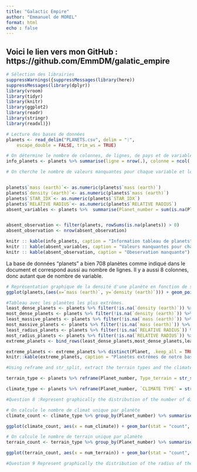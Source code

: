 ```yaml
---
title: "Galactic Empire"
author: "Emmanuel de MOREL"
format: html
echo : false
---
```


## Voici le lien vers mon GitHub  : https://github.com/EmmDM/galatic_empire


```r
# Sélection des librairies
suppressWarnings({suppressMessages(library(here))
suppressMessages(library(dplyr))
library(vroom)
library(tidyr)
library(knitr)
library(ggplot2)
library(readr)
library(stringr)
library(readxl)})
```

```r
# Lecture des bases de données 
planets <- read_delim("PLANETS.csv", delim = ":", 
    escape_double = FALSE, trim_ws = TRUE)
```
```r
# On détermine le nombre de colonnes, de lignes, de pays et de variables dans chacune des bases de données initiales
info_planets <- planets %>% summarise(ligne = nrow(.), colonne = ncol(.), Planet = n_distinct(Planet, na.rm = TRUE))

# On cherche le nombre de valeurs manquantes pour chaque variable et le nombre d'oberservation avec au moins une valeur manquante 


planets$`mass (earth)`<- as.numeric(planets$`mass (earth)`)
planets$`density (earth)`<- as.numeric(planets$`mass (earth)`)
planets$`STAR_IDX`<- as.numeric(planets$`STAR_IDX`)
planets$`RELATIVE RADIUS`<- as.numeric(planets$`RELATIVE RADIUS`)
absent_variables <- planets %>%  summarise(Planet_number = sum(is.na(Planet_number)),Planet = sum(is.na(Planet)), STAR_IDX = sum(is.na(STAR_IDX)),`mass (earth)` = sum(is.na(`mass (earth)`)), `density (earth)` = sum(is.na(`density (earth)`)),`RELATIVE RADIUS` = sum(is.na(`RELATIVE RADIUS`)), Type_terrain = sum(is.na(Type_terrain)), `CLIMATE TYPE` = sum(is.na(`CLIMATE TYPE`)))


absent_observation <- filter(planets, rowSums(is.na(planets)) > 0) 
absent_observation <- nrow(absent_observation)

knitr :: kable(info_planets, caption = "Information tableau de planets")
knitr :: kable(absent_variables, caption = "Valeurs manquantes pour chaque variable")
knitr :: kable(absent_observation, caption = "Obeservation manquante")
```

La base de données "planets" a bien 708 planètes comme indiqué dans le document et correspond aussi au nombre de lignes. Il y a aussi 8 colonnes, donc autant que de nombre de variable.


```r
# Représentation graphique de la densité d'une planète en fonction de sa masse 
ggplot(planets,(aes(x=`mass (earth)`, y=`density (earth)`))) + geom_point(na.rm = TRUE) + labs(title = "Densité d'une planète en fonction de sa masse ", x = "Masse d'une planète", y = "Densité d'une planète") 
```

```r
#Tableau avec les planètes les plus extrêmes.
least_dense_planets <- planets %>% filter(!is.na(`density (earth)`)) %>% slice_min(`density (earth)`, n = 1)
most_dense_planets <- planets %>% filter(!is.na(`density (earth)`)) %>% slice_max(`density (earth)`, n = 1)
least_massive_planets <- planets %>% filter(!is.na(`mass (earth)`)) %>% slice_min(`mass (earth)`, n = 1)
most_massive_planets <- planets %>% filter(!is.na(`mass (earth)`)) %>% slice_max(`mass (earth)`, n = 1)
least_radius_planets <- planets %>% filter(!is.na(`RELATIVE RADIUS`)) %>% slice_min(`RELATIVE RADIUS`, n = 1)
most_radius_planets <- planets %>% filter(!is.na(`RELATIVE RADIUS`)) %>% slice_max(`RELATIVE RADIUS`, n = 1)
extreme_planets <- bind_rows(least_dense_planets,most_dense_planets,least_massive_planets,most_massive_planets,least_radius_planets,most_radius_planets)

extreme_planets <- extreme_planets %>% distinct(Planet, .keep_all = TRUE)
knitr::kable(extreme_planets, caption = "Planètes extrêmes de notre base de données")
```

```r
#Using reframe and str_split, extract the terrain types and the climate types into two different data frames containing only two columns: the planet identifier (Planet_number) and the quantity of interest (terrain type or climate type). This last column must contain only a single value: there will be multiple rows per planet in general

terrain_type <- planets %>% reframe(Planet_number, Type_terrain = str_split(Type_terrain, ",")) %>% unnest(Type_terrain)

climate_type <- planets %>% reframe(Planet_number, `CLIMATE TYPE` = str_split(`CLIMATE TYPE`, ",")) %>% unnest(`CLIMATE TYPE`) 

```

```r
#Question 8 :Represent graphically the distribution of the number of different climates per planet. Provide a similar representation for the terrain types.

# On calcule le nombre de climat unique par planète
climate_count <- climate_type %>% group_by(Planet_number) %>% summarise(num_climate = n_distinct(`CLIMATE TYPE`))

ggplot(climate_count, aes(x = num_climate)) + geom_bar(stat = "count", fill = "grey50", color = "black") + labs(title = "Distribution du nombre de climat par planète", x ="nombre de climat", y ="fréquence")     

# On calcule le nombre de terrain unique par planète
terrain_count <- terrain_type %>% group_by(Planet_number) %>% summarise(num_terrain = n_distinct(`Type_terrain`))

ggplot(terrain_count, aes(x = num_terrain)) + geom_bar(stat = "count", fill = "grey50", color = "black") + labs(title = "Distribution du nombre de terrain par planète", x ="nombre de terrain", y ="fréquence")  
```
```r
#Question 9 Represent graphically the distribution of the radius of the planets conditioned by the climates. In other words, we want to see the distribution of the radius of the planets that have some arid regions, some humid regions, etc. Notice that each planet will be accounted for multiple times owing to the multivalued nature of the terrain and climate variables. This is not a problem!

```

